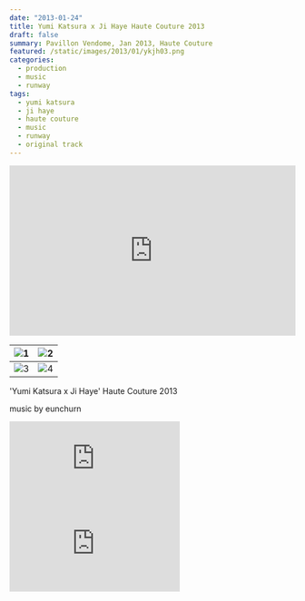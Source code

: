 ```yaml
---
date: "2013-01-24"
title: Yumi Katsura x Ji Haye Haute Couture 2013
draft: false
summary: Pavillon Vendome, Jan 2013, Haute Couture
featured: /static/images/2013/01/ykjh03.png
categories:
  - production
  - music
  - runway
tags:
  - yumi katsura
  - ji haye
  - haute couture
  - music
  - runway
  - original track
---
```


<div className="container flex justify-center">
  <iframe
    width="100%"
    height="300"
    scrolling="no"
    frameBorder="no"
    allow="autoplay"
    src="https://w.soundcloud.com/player/?url=https%3A//api.soundcloud.com/tracks/79151342&amp;color=%23ff5500&amp;auto_play=false&amp;hide_related=false&amp;show_comments=true&amp;show_user=true&amp;show_reposts=false&amp;show_teaser=true&amp;visual=true"
  ></iframe>
</div>

| ![1](/static/images/2013/01/ykjh01.png) | ![2](/static/images/2013/01/ykjh02.png) |
| :-------------------------------------: | :-------------------------------------: |
| ![3](/static/images/2013/01/ykjh03.png) | ![4](/static/images/2013/01/ykjh04.png) |

'Yumi Katsura x Ji Haye' Haute Couture 2013

music by eunchurn

<div className="container flex aspect-video w-full justify-center">
  <iframe
    src="https://player.vimeo.com/video/148250574"
    style={{ width: "100%", height: "auto", aspectRatio: "16/9" }}
    frameBorder="0"
    webkitallowfullscreen="true"
    mozallowfullscreen="true"
    allowFullScreen
  ></iframe>
</div>
<div className="container flex aspect-video w-full justify-center">
  <iframe
    src="https://player.vimeo.com/video/148251096"
    style={{ width: "100%", height: "auto", aspectRatio: "16/9" }}
    frameBorder="0"
    webkitallowfullscreen="true"
    mozallowfullscreen="true"
    allowFullScreen
  ></iframe>
</div>
